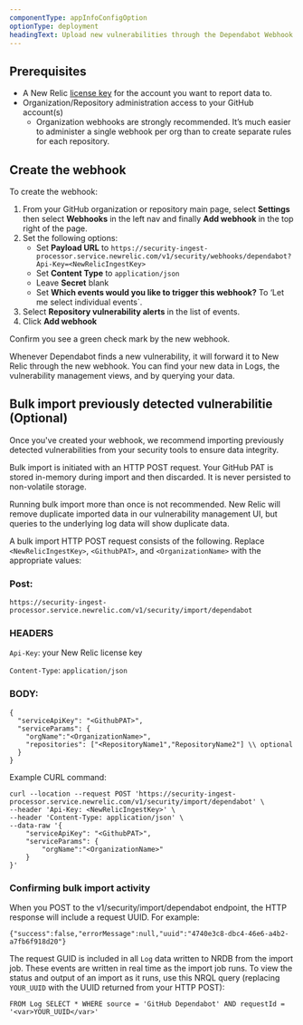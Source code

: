 ```yaml
---
componentType: appInfoConfigOption
optionType: deployment 
headingText: Upload new vulnerabilities through the Dependabot Webhook Integration
---
```


## Prerequisites

- A New Relic [license key](/docs/accounts-partnerships/install-new-relic/account-setup/license-key) for the account you want to report data to.
- Organization/Repository administration access to your GitHub account(s)
    - Organization webhooks are strongly recommended. It’s much easier to administer a single webhook per org than to create separate rules for each repository.

## Create the webhook

To create the webhook:

1. From your GitHub organization or repository main page, select **Settings** then select **Webhooks** in the left nav and finally **Add webhook** in the top right of the page.
2. Set the following options:
    - Set **Payload URL** to `https://security-ingest-processor.service.newrelic.com/v1/security/webhooks/dependabot?Api-Key=<NewRelicIngestKey>`
    - Set **Content Type** to `application/json`
    - Leave **Secret** blank
    - Set **Which events would you like to trigger this webhook?** To ‘Let me select individual events`.
3. Select **Repository vulnerability alerts** in the list of events.
4. Click **Add webhook**

Confirm you see a green check mark by the new webhook.

Whenever Dependabot finds a new vulnerability, it will forward it to New Relic through the new webhook. You can find your new data in Logs, the vulnerability management views, and by querying your data.


## Bulk import previously detected vulnerabilitie (Optional)

Once you've created your webhook, we recommend importing previously detected vulnerabilities from your security tools to ensure data integrity. 

Bulk import is initiated with an HTTP POST request. Your GitHub PAT is stored in-memory during import and then discarded. It is never persisted to non-volatile storage.

<Callout variant="caution">
Running bulk import more than once is not recommended. New Relic will remove duplicate imported data in our vulnerability management UI, but queries to the underlying log data will show duplicate data.
</Callout>

A bulk import HTTP POST request consists of the following. Replace `<NewRelicIngestKey>`, `<GithubPAT>`, and `<OrganizationName>` with the appropriate values:

### Post:

```
https://security-ingest-processor.service.newrelic.com/v1/security/import/dependabot
```

### HEADERS

`Api-Key`: your New Relic license key

`Content-Type`: `application/json`


### BODY:
```
{
  "serviceApiKey": "<GithubPAT>",
  "serviceParams": {
    "orgName":"<OrganizationName>",
    "repositories": ["<RepositoryName1","RepositoryName2"] \\ optional
  }
}
```

Example CURL command:

```
curl --location --request POST 'https://security-ingest-processor.service.newrelic.com/v1/security/import/dependabot' \
--header 'Api-Key: <NewRelicIngestKey>' \
--header 'Content-Type: application/json' \
--data-raw '{
    "serviceApiKey": "<GithubPAT>",
    "serviceParams": {
        "orgName":"<OrganizationName>"
    }
}'
```

### Confirming bulk import activity

When you POST to the v1/security/import/dependabot endpoint, the HTTP response will include a request UUID. For example:

```
{"success":false,"errorMessage":null,"uuid":"4740e3c8-dbc4-46e6-a4b2-a7fb6f918d20"}
```

The request GUID is included in all `Log` data written to NRDB from the import job. These events are written in real time as the import job runs. To view the status and output of an import as it runs, use this NRQL query (replacing `YOUR_UUID` with the UUID returned from your HTTP POST):

```
FROM Log SELECT * WHERE source = 'GitHub Dependabot' AND requestId = '<var>YOUR_UUID</var>'
```

